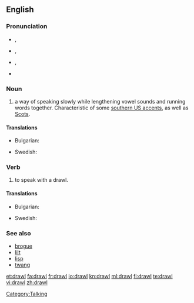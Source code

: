 ==English==

===Pronunciation===
* {{a|UK}} {{IPA|/dɹɔːl/}}, {{SAMPA|/dr\O:l/}}
* {{a|US}} {{IPA|/dɹɑːl/}}, {{SAMPA|/dr\A:l/}}
* {{rfv-pronunciation}} {{a|US|paragon}} {{IPA|/dʒɹɑːw/}}, {{SAMPA|/dZr\A:w/}}
* {{rhymes|ɔːl}}

===Noun===
{{en-noun}}

# a way of speaking slowly while lengthening vowel sounds and running words together. Characteristic of some [[Wikipedia:Southern American English|southern US accents]], as well as [[Wikipedia:Scots|Scots]].

====Translations====
{{trans-top|way of speaking slowly}}
* Bulgarian: {{t|bg|провлечен говор|sc=Cyrl}}
{{trans-mid}}
* Swedish: {{t|sv|sludder}}
{{trans-bottom}}

===Verb===
{{en-verb|drawls|drawling|drawled|drawled}}

# to speak with a drawl.

====Translations====
{{trans-top|to speak with a drawl}}
* Bulgarian: {{t|bg|говоря провлечено|sc=Cyrl}}
{{trans-mid}}
* Swedish: {{t+|sv|sluddra}}
{{trans-bottom}}

===See also===
* [[brogue]]
* [[lilt]]
* [[lisp]]
* [[twang]]

[[Category:Talking]]

[[et:drawl]]
[[fa:drawl]]
[[fr:drawl]]
[[io:drawl]]
[[kn:drawl]]
[[ml:drawl]]
[[fi:drawl]]
[[te:drawl]]
[[vi:drawl]]
[[zh:drawl]]